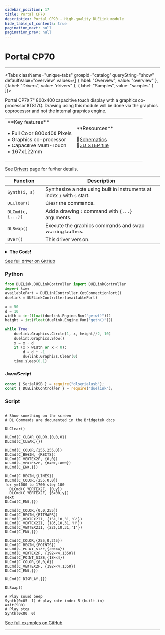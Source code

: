 ```yaml
---
sidebar_position: 17
title: Portal CP70
description: Portal CP70 - High-quality DUELink module
hide_table_of_contents: true
pagination_next: null
pagination_prev: null
---
```



# Portal CP70

<ImageSection 
  product="dportalcp70-b"
  tagline="7"
/>

---

<Tabs className="unique-tabs" groupid="catalog" queryString="show" defaultValue="overview"
  values={[
    {
        label: "Overview",
        value: "overview"
    },
    {
        label: "Drivers",
        value: "drivers"
    },
    {
        label: "Samples",
        value: "samples"
    }
]}>

<TabItem value="overview">

Portal CP70 7" 800x400 capacitive touch display with a graphics co-processor BT817Q. Drawing using this module will be done via the graphics coprocessor and not the internal graphics engine.

<table><td width='50%'>
**Key features**

• Full Color 800x400 Pixels<br/>
• Graphics co-processor<br/>
• Capacitive Multi-Touch<br/>
• 167x122mm<br/>

</td><td width='50%'>
**Resources**
 
📄[Schematics](/sch/gdl-dportalcp70-b.pdf)<br/>
🔩[3D STEP file](/3d/gdl-dportalcp70-b.step)<br/>
</td></table>

</TabItem>

<TabItem value="drivers">

See [Drivers](/docs/engine/drivers) page for further details.

| Function | Description |
|----------|-------------|
| `Synth(i, s)` | Synthesize a note using built in instruments at index `i` with `s` start. |
| `DLClear()` | Clear the commands. |
| `DLCmd(c, {...})` | Add a drawing `c` command with `{...}` arguments. |
| `DLSwap()` | Execute the graphics commands and swap working buffers. |
| `DVer()` | This driver version. |
<details>
<summary><strong>The Code!</strong></summary>

**Portal CP70 Driver**

```batch
##### Portal CP70 Driver #####

fn DVer()
    return 0.2
fend

Alias(cs=10,pd=18,bit32=32,bit24=24,bit16=16,bit8=8,dladd=_a)

_a = 0x00300000
Dim b3[4]

fn SpiWrRd(d, o)
    Dim b1[1]
    Dim b2[1]
    
    v = 0
    if o = bit8
        b1[0] = d
        SpiWrs(b1,b2)
        v = b2[0]
        #PrintLn("Write read 8")
    end
    
    if o = bit16
        b1[0] = (d >> 8) & 0xFF
        SpiWrs(b1,b2)
        v = v | (b2[0] << 8)
        b1[0] = d & 0xFF
        SpiWrs(b1,b2)
        v = v | (b2[0] << 0)
        #PrintLn("Write read 16")
    end
    
    if o = bit24 
        b1[0] = (d >> 24) & 0xFF
        SpiWrs(b1,b2)
        v = v | (b2[0] << 24)
        #PrintLn(hex(b1[0]))
        b1[0] = (d>>16) & 0xFF
        SpiWrs(b1,b2)
        v = v | ((b2[0]) << 16)
        #PrintLn(hex(b1[0]))
        b1[0] = (d>>8) & 0xFF
        SpiWrs(b1,b2)
        v = v | ((b2[0]) << 8)
        #PrintLn(hex(b1[0]))
        #PrintLn("Write read 24")
    end
    
    if o = bit32
        b1[0] = (d >> 24) & 0xFF
        SpiWrs(b1,b2)
        v = v | (b2[0] << 24)
        #PrintLn(hex(b1[0]))
        b1[0] = (d>>16) & 0xFF
        SpiWrs(b1,b2)
        v = v | ((b2[0]) << 16)
        #PrintLn(hex(b1[0]))
        b1[0] = (d>>8) & 0xFF
        SpiWrs(b1,b2)
        v = v | ((b2[0]) << 8)
        #PrintLn(hex(b1[0]))
        b1[0] = (d>>0) & 0xFF
        SpiWrs(b1,b2)
        v = v | ((b2[0]) << 0)
        #PrintLn(hex(b1[0]))
        #PrintLn("Write read 32")
    end 
    return v
fend

fn SetAddr(a,r)
    if (r=1) # read
        a = (a << 8) | (0 << 31)
        SpiWrRd(a,bit32) # read send 4 bytes
    else
        a = (a << 8) | (1 << 31)
        SpiWrRd(a,bit24) # write send 3 bytes
    end
fend

fn MemRead(a, o) 
    DWrite(cs,0)
    SetAddr(a,1) # set add read
    v = SpiWrRd(0, o)
    DWrite(cs,1)
    return v
fend

fn MemWrite(a, b3, o) 
    DWrite(cs,0)
    SetAddr(a,0) # set add write
    if o = bit32
        SpiWr(b3[3])
        SpiWr(b3[2])
        SpiWr(b3[1])
        SpiWr(b3[0])
    end
    if o = 24
        SpiWr(b3[2])
        SpiWr(b3[1])
        SpiWr(b3[0])
    end
    if o = 16
        SpiWr(b3[1])
        SpiWr(b3[0])
    end
    if o = 8
        SpiWr(b3[0])
    end
    DWrite(cs,1)
fend


fn HCmdWrite(c,p)
    DWrite(cs,0)
    SpiWr(c)
    SpiWr(p)
    SpiWr(0)
    DWrite(cs,1) 
fend

fn Synth(n,p)
    # Play sound beep
    if (p = 1)
        MemWrite(0x00302084,  [0xff], bit8) #max EVE_REG_VOL_SOUND
        MemWrite(0x00302088,  [0x6C,n], bit16)
        MemWrite(0x0030208C,  [0x01], bit8) #EVE_REG_PLAY
    end
    if p = 0
        MemWrite(0x00302088,  [0x00,0x00], bit16) # stop sound
        MemWrite(0x0030208C,  [0x01], bit8)
    end
fend

fn DLClear()
    dladd = 0x00300000
fend

fn DLSwap()
   MemWrite(0x00302054,  [0x02], bit8)
fend

fn Init() 
    SpiCfg(0,1000)
    
    #Set Chip Select OFF
    DWrite(cs,1)
    
    #Reset the display
    Wait(20)
    DWrite(pd,1)
    Wait(20)
    DWrite(pd,0)
    Wait(20)
    DWrite(pd,1)
    Wait(20)  
    
    HCmdWrite(0x44,0x00) # HostCMD_CLKEXT
    HCmdWrite(0x61,0x46) # HostCMD_CLKEXT
    HCmdWrite(0x68,0x00) # Reset
    HCmdWrite(0x00,0x00) # Set active
    
    Wait(500) #Optional delay can be commented so long as we check the REG_ID and REG_CPURESET
    
    c = 0
    r = 0
    while (r != 0x7C)
        r = MemRead(0x302000, bit8) #EVE_REG_ID
        Wait(100)

    wend
    
    while (r != 0)
        r = MemRead(0x302020, bit8) #EVE_REG_CPURESET
        Wait(100)
    wend
    
    
    MemWrite(0x0030200C,[0x04,0x4A,0xA2,0x00], bit32) #EVE_REG_FREQUENCY 72000000
    
    # Active width of LCD display
	MemWrite(0x00302034,   [0x03,0x20],bit16)
	# Total number of clocks per line
	MemWrite(0x0030202C,  [0x03,0xA0],bit16)
	# Start of active line
	MemWrite(0x00302030, [0x00,0x58],bit16)
	# Start of horizontal sync pulse
	MemWrite(0x00302038,  [0x00,0x00],bit16)
	# End of horizontal sync pulse
	MemWrite(0x0030203C,  [0x00,0x30],bit16)
	# Active height of LCD display
	MemWrite(0x00302048,   [0x01,0xE0],bit16)
	# Total number of lines per screen
	MemWrite(0x00302040,  [0x02,0x0D],bit16)
	# Start of active screen
	MemWrite(0x00302044, [0x00,0x20],bit16)
	# Start of vertical sync pulse
	MemWrite(0x0030204C,  [0x00,0x00],bit16)
	# End of vertical sync pulse
	MemWrite(0x00302050,  [0x00,0x03],bit16)
	# Define RGB output pins
	MemWrite(0x00302064,  [0x00], bit8)
	# Define active edge of PCLK
	MemWrite(0x0030206C, [0x01], bit8)
	# Turn on or off CSpread
	MemWrite(0x00302068,  [0x00], bit8)
	# Turn on or off Dither
	MemWrite(0x00302060,  [0x01], bit8)
	
	# Write first display list
    MemWrite(0x00300000,  [0x02,0x00,0x00,0x00], bit32)
    MemWrite(0x00300004,  [0x26,0x00,0x00,0x07], bit32)
    MemWrite(0x00300008,  [0x00,0x00,0x00,0x00], bit32)
    
    MemWrite(0x00302054,  [0x02], bit8)
    
    r = MemRead(0x302094, bit8)

    r = r | 0x80
    
    MemWrite(0x00302094,  [r], bit8)
    MemWrite(0x00302070,  [0x02], bit8)
    MemWrite(0x003020D4,  [127], bit8)
    
    # ---------------------- Touch and Audio settings -------------------------
    MemWrite(0x00302118,  [0x04,0xB0], bit16)
    MemWrite(0x00302080,  [0x00], bit8)
    MemWrite(0x00302084,  [0x00], bit8)
    MemWrite(0x00302088,  [0x60,0x00], bit16)
fend

Alias(C_DISPLAY=0x00,C_CLEAR_COLOR=0x02,C_COLOR=0x04,C_POINT_SIZE=0x0D)
Alias(C_BEGIN=0x1f,C_END=0x21,C_CLEAR=0x26,C_VERTEX2F=0x40,C_VERTEX2II=0x80)

Alias(BITMAPS=1,POINTS=2,LINES=3,RECTS=9)

fn DLCmd(c,a9)
  b3[0]=c
  if c=C_DISPLAY
    b3[1]=0:b3[2]=0:b3[3]=0
  end 
  if c=C_CLEAR_COLOR || c=C_COLOR
      b3[1]=a9[0]:b3[2]=a9[1]:b3[3]=a9[2]
  end
  if c=C_POINT_SIZE
    b3[1]=0:b3[2]=a9[0]>>8:b3[3]=a9[0]&0xff
  end
  if c=C_BEGIN
    b3[1]=0:b3[2]=0:b3[3]=a9[0]
  end
  if c=C_CLEAR
    b3[1]=0:b3[2]=0:b3[3]=7
  end
  if c=C_VERTEX2F
    n=(a9[0]<<15)|a9[1]
    b3[0]=0x40|(n>>24)
    b3[1]=(n>>16)&0xff
    b3[2]=(n>>8)&0xff
    b3[3]=n&0xff
  end
  if c=C_VERTEX2II
    x=a9[0]:y=a9[1]:h=a9[2]
    b3[0]=0x80|(x>>3)
    b3[1]=((x&0x07)<<5)|((y>>4))
    b3[2]=((y&0x0f)<<4)|(h>>1)
    b3[3]=((h&1)<<7)|a9[3]  
  end
  MemWrite(dladd,b3,bit32)
  dladd = dladd + 4
fend

Init() 

###########################

```

</details>

[See full driver on GitHub](https://github.com/ghi-electronics/duelink-website/tree/main/static/code/drivers)

</TabItem>

<TabItem value="samples">

### Python

```python
from DUELink.DUELinkController import DUELinkController
import time
availablePort = DUELinkController.GetConnectionPort()
duelink = DUELinkController(availablePort)

x = 50
d = 10
width = int(float(duelink.Engine.Run("getw()")))
height = int(float(duelink.Engine.Run("geth()")))

while True:
    duelink.Graphics.Circle(1, x, height//2, 10)
    duelink.Graphics.Show()
    x = x + d
    if (x > width or x < 0):
        d = d * -1
        duelink.Graphics.Clear(0)
    time.sleep(0.1)
```

### JavaScript

```javascript
const { SerialUSB } = require("dlserialusb");
const { DUELinkController } = require("duelink");
```

### Script

```batch

# Show something on the screen
# DL Commands are documented in the Bridgetek docs

DLClear()

DLCmd(C_CLEAR_COLOR,{0,0,0})
DLCmd(C_CLEAR,{})

DLCmd(C_COLOR,{255,255,0})
DLCmd(C_BEGIN, {RECTS})
DLCmd(C_VERTEX2F, {0,0})
DLCmd(C_VERTEX2F, {6400,1800})
DLCmd(C_END,{})

DLCmd(C_BEGIN,{LINES})
DLCmd(C_COLOR,{255,0,0})
for y=1000 to 1700 step 100
  DLCmd(C_VERTEX2F, {0,y})
  DLCmd(C_VERTEX2F, {6400,y})
next
DLCmd(C_END,{})

DLCmd(C_COLOR,{0,0,255})
DLCmd(C_BEGIN,{BITMAPS})
DLCmd(C_VERTEX2II, {150,10,31,'G'})
DLCmd(C_VERTEX2II, {185,10,31,'H'})
DLCmd(C_VERTEX2II, {220,10,31,'I'})
DLCmd(C_END,{})

DLCmd(C_COLOR,{255,0,255})
DLCmd(C_BEGIN,{POINTS})
DLCmd(C_POINT_SIZE,{20<<4})
DLCmd(C_VERTEX2F, {192<<4,1350})
DLCmd(C_POINT_SIZE,{18<<4})
DLCmd(C_COLOR,{0,0,0})
DLCmd(C_VERTEX2F, {192<<4,1350})
DLCmd(C_END,{})

DLCmd(C_DISPLAY,{})

DLSwap()

# Play sound beep
Synth(0x05, 1) # play note index 5 (built-in)
Wait(500)
# Play stop
Synth(0x00, 0)

```

[See full examples on GitHub](https://github.com/ghi-electronics/duelink-website/tree/main/static/code/samples)

</TabItem>

</Tabs>

---

<OrderSection
    product="DUELink Portal CP70"
    partnumber="GDL-DPORTALCP70-B"
    price="$0.00"
/>
